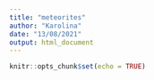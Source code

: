 ```yaml
---
title: "meteorites"
author: "Karolina"
date: "13/08/2021"
output: html_document
---
```


```r
knitr::opts_chunk$set(echo = TRUE)
```


